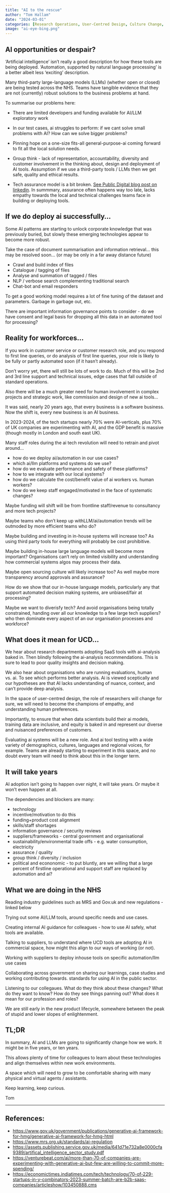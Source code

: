 ```yaml
---
title: "AI to the rescue"
author: "Tom Hallam"
date: "2024-03-01"
categories: [Research Operations, User-Centred Design, Culture Change, Tools, AI, UR Repo]
image: "ai-eye-bing.png"
---
```


## AI opportunities or despair?

‘Artificial intelligence’ isn’t really a good description for how these tools are being deployed. ‘Automation, supported by natural language processing’ is a better albeit less ‘exciting’ description.

Many third-party large-language models (LLMs) (whether open or closed) are being tested across the NHS. Teams have tangible evidence that they are not (currently) robust solutions to the business problems at hand. 

To summarise our problems here:

* There are limited developers and funding available for AI/LLM exploratory work

* In our test cases, ai struggles to perform: if we cant solve small problems with AI? How can we solve bigger problems?

* Pinning hope on a one-size fits-all general-purpose-ai coming forward to fit all the local solution needs.

* Group think - lack of representation, accountability, diversity and customer involvement in the thinking about, design and deployment of AI tools. Assumption if we use a third-party tools / LLMs then we get safe, quality and ethical results.

* Tech assurance model is a bit broken. [See Public Digital blog post on linkedin](https://www.linkedin.com/posts/chris-fleming-pd_developing-digital-services-in-health-requires-activity-7165982816579620864-0ieg){.external target="_blank"}. In summmary, assurance often happens way too late, lacks empathy towards the local and technical challenges teams face in building or deploying tools. 


## If we do deploy ai successfully...

Some AI patterns are starting to unlock corporate knowledge that was previously buried, but slowly these emerging technologies appear to become more robust.

Take the case of document summarisation and information retrieval… this may be resolved soon… (or may be only in a far away distance future)

* Crawl and build index of files
* Catalogue / tagging of files
* Analyse and summation of tagged / files
* NLP / verbose search complementing traditional search
* Chat-bot and email responders

To get a good working model requires a lot of fine tuning of the dataset and parameters. Garbage in garbage out, etc. 

There are important information governance points to consider - do we have consent and legal basis for dropping all this data in an automated tool for processing?


## Reality for workforces...

If you work in customer service or customer research role, and you respond to first line queries, or do analysis of first line queries, your role is likely to be fully or partly automated soon (if it hasn’t already).

Don't worry yet, there will still be lots of work to do. Much of this will be 2nd and 3rd line support and technical issues, edge cases that fall outside of standard operations.

Also there will be a much greater need for human involvement in complex projects and strategic work, like commission and design of new ai tools... 

It was said, nearly 20 years ago, that every business is a software business. Now the shift is, every new business is an AI business. 

In 2023-2024, of the tech startups nearly 70% were AI-verticals, plus 70% of UK companies are experimenting with AI, and the GDP benefit is massive (though mostly in London and south east UK).

Many staff roles during the ai tech revolution will need to retrain and pivot around... 

* how do we deploy ai/automation in our use cases?
* which ai/llm platforms and systems do we use? 
* how do we evaluate performance and safety of these platforms?
* how to we integrate with our local systems?
* how do we calculate the cost/benefit value of ai workers vs. human workers? 
* how do we keep staff engaged/motivated in the face of systematic changes?

Maybe funding will shift will be from frontline staff/revenue to consultancy and more tech projects?

Maybe teams who don’t keep up withLLM/ai/automation trends will be outmoded by more efficient teams who do?

Maybe building and investing in in-house systems will increase too? As using third party tools for everything will probably be cost prohibitive.

Maybe building in-house large language models will become more important? Organisations can't rely on limited visibility and understanding how commercial systems algos may process their data.

Maybe open sourcing culture will likely increase too? As well maybe more transparency around approvals and assurance?

How do we show that our in-house language models, particularly any that support automated decision making systems, are unbiased/fair at processing?

Maybe we want to diverisfy tech? And avoid organisations being totally constrained, handing over all our knowledge to a few large tech suppliers? who then dominate every aspect of an our organisation processes and workforce?


## What does it mean for UCD... 

We hear about research departments adopting SaaS tools with ai-analysis baked in. 
Then blindly following the ai-analysis recommendations. This is sure to lead to poor quality insights and decision making.

We also hear about organisations who are running evaluations, human vs. ai. To see which performs better analysis. Ai is viewed sceptically and our hypotheses are that AI lacks understanding of nuance, context, and can't provide deep analysis.

In the space of user-centred design, the role of researchers will change for sure, we will need to become the champions of empathy, and understanding human preferences. 

Importantly, to ensure that when data scientists build their ai models, training data are inclusive, and equity is baked in and represent our diverse and nuisanced preferences of customers.

Evaluating ai systems will be a new role. And ai tool testing with a wide variety of demographics, cultures, languages and regional voices, for example. Teams are already starting to experiment in this space, and no doubt every team will need to think about this in the longer term.



## It will take years

AI adoption isn't going to happen over night, it will take years. Or maybe it won't even happen at all.

The dependencies and blockers are many:

* technology
* incentive/motivation to do this
* funding+product cost alignment
* skills/staff shortages
* information governance / security reviews 
* suppliers/frameworks - central government and organisational
* sustainability/environmental trade offs - e.g. water consumption, electricity
* assurance / quality
* group think / diversity / inclusion
* political and econonomic - to put bluntly, are we willing that a large percent of firstline operational and support staff are replaced by automation and ai?


## What we are doing in the NHS

Reading industry guidelines such as MRS and Gov.uk and new regulations - linked below

Trying out some AI/LLM tools, around specific needs and use cases.

Creating internal AI guidance for colleagues - how to use AI safely, what tools are available.

Talking to suppliers, to understand where UCD tools are adopting AI in commercial space, how might this align to our ways of working (or not).

Working with suppliers to deploy inhouse tools on specific automation/llm use cases

Collaborating across government on sharing our learnings, case studies and working contributing towards. standards for using AI in the public sector.

Listening to our collegaues. What do they think about these changes? What do they want to know? How do they see things panning out? What does it mean for our profession and roles?

We are still early in the new product lifecycle, somewhere between the peak of stupid and lower slopes of enlightenment.


## TL;DR

In summary, AI and LLMs are going to significantly change how we work. It might be in five years, or ten years. 

This allows plenty of time for colleagues to learn about these technologies and align themselves within new work environments. 

A space which will need to grow to be comfortable sharing with many physical and virtual agents / assistants. 

Keep learning, keep curious.

Tom



---

## References:

* [https://www.gov.uk/government/publications/generative-ai-framework-for-hmg/generative-ai-framework-for-hmg-html](https://www.gov.uk/government/publications/generative-ai-framework-for-hmg/generative-ai-framework-for-hmg-html){.external target="_blank"}
* [https://www.mrs.org.uk/standards/ai-regulation](https://www.mrs.org.uk/standards/ai-regulation){.external target="_blank"}
* [https://assets.publishing.service.gov.uk/media/641d71e732a8e0000cfa9389/artifical_intelligence_sector_study.pdf](https://assets.publishing.service.gov.uk/media/641d71e732a8e0000cfa9389/artifical_intelligence_sector_study.pdf){.external target="_blank"}
* [https://venturebeat.com/ai/more-than-70-of-companies-are-experimenting-with-generative-ai-but-few-are-willing-to-commit-more-spending/](https://venturebeat.com/ai/more-than-70-of-companies-are-experimenting-with-generative-ai-but-few-are-willing-to-commit-more-spending/){.external target="_blank"}
* [https://economictimes.indiatimes.com/tech/technology/70-of-229-startups-in-y-combinators-2023-summer-batch-are-b2b-saas-companies/articleshow/103450888.cms](https://economictimes.indiatimes.com/tech/technology/70-of-229-startups-in-y-combinators-2023-summer-batch-are-b2b-saas-companies/articleshow/103450888.cms){.external target="_blank"}